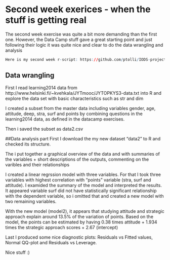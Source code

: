 # Second week exerices - when the stuff is getting real

The second week exercise was quite a bit more demanding than the first one. However, the Data Camp stuff gave a great starting point and just following their logic it was quite nice and clear to do the data wrangling and analysis



```r
Here is my second week r-script: https://github.com/ptolli/IODS-project/blob/master/Data/Week2.R
```


## Data wrangling
First I read learning2014 data from http://www.helsinki.fi/~kvehkala/JYTmooc/JYTOPKYS3-data.txt into R and explore the data set with basic characteristics such as str and dim

I created a subset from the master data including variables gender, age, attitude, deep, stra, surf and points by combining questions in the learning2014 data, as defined in the datacamp exercises.

Then i saved the subset as data2.csv

##Data analysis part
First I download the my new dataset "data2" to  R and checked its structure. 

The i put together a graphical overview of the data and  with summaries of the variables + short descriptions of the outputs, commenting on the varibles and their relationships 

I created a linear regrssion model with three variables. For that I took three variables with highest correlation with "points" variable (stra, surf and attitude). I examided the summary of the model and interpreted the results. It appeared variable surf did not have statistically significant relationship with the dependent variable, so i omitted that and created a new model with two remaining variables. 

With the new model (model2), it appears that studying attitude and strategic approach explain around 13.5% of the variation of points. Based on the model, the points can be estimated by having 0.38 times attitude + 1.934 times the strategic approach scores + 2.67 (intercept)

Last I produced some nice diagnostic plots: Residuals vs Fitted values, Normal QQ-plot and Residuals vs Leverage.


Nice stuff :)
